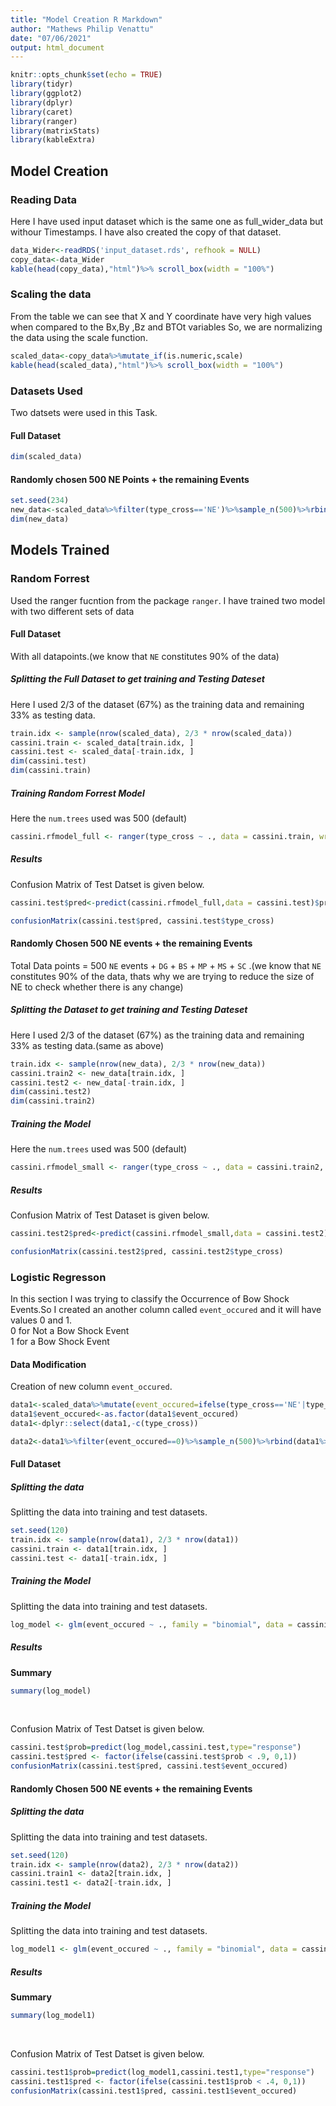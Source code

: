 ```yaml
---
title: "Model Creation R Markdown"
author: "Mathews Philip Venattu"
date: "07/06/2021"
output: html_document
---
```


```r
knitr::opts_chunk$set(echo = TRUE)
library(tidyr)
library(ggplot2)
library(dplyr)
library(caret)
library(ranger)
library(matrixStats)
library(kableExtra)
```

## Model Creation

### Reading Data
Here I have used input dataset which is the same one as full_wider_data but withour Timestamps. I have  also created the copy of that dataset.<br />

```r
data_Wider<-readRDS('input_dataset.rds', refhook = NULL)
copy_data<-data_Wider
kable(head(copy_data),"html")%>% scroll_box(width = "100%")
```

### Scaling the data

From the table we can see that X and Y coordinate have very high values when compared to the Bx,By ,Bz and BTOt  variables So, we are normalizing the data using the scale function.<br />

```r
scaled_data<-copy_data%>%mutate_if(is.numeric,scale)
kable(head(scaled_data),"html")%>% scroll_box(width = "100%")

```

### Datasets Used

Two datsets were used in this Task.<br />

#### Full Dataset

```r
dim(scaled_data)
```

#### Randomly chosen 500 NE Points + the remaining Events

```r
set.seed(234)
new_data<-scaled_data%>%filter(type_cross=='NE')%>%sample_n(500)%>%rbind(scaled_data%>%filter(type_cross!='NE'))
dim(new_data)
```


## Models Trained

### Random Forrest

Used the ranger fucntion from the package `ranger`. I have trained two model with two  different sets of data  <br />

#### Full Dataset

With all datapoints.(we know that `NE` constitutes 90% of the data)<br />

##### Splitting the Full Dataset to get training and Testing Dateset


Here I used 2/3 of the dataset (67%) as the training data and remaining 33% as testing data.<br />

```r
train.idx <- sample(nrow(scaled_data), 2/3 * nrow(scaled_data))
cassini.train <- scaled_data[train.idx, ]
cassini.test <- scaled_data[-train.idx, ]
dim(cassini.test)
dim(cassini.train)

```

##### Training Random Forrest Model


Here the `num.trees` used was 500 (default) <br />

```r
cassini.rfmodel_full <- ranger(type_cross ~ ., data = cassini.train, write.forest = TRUE)
```

##### Results


Confusion Matrix of Test Datset is given below. <br />

```r
cassini.test$pred<-predict(cassini.rfmodel_full,data = cassini.test)$predictions

confusionMatrix(cassini.test$pred, cassini.test$type_cross)

```


#### Randomly Chosen 500 NE events + the remaining Events

Total Data points  = 500 `NE` events + `DG` + `BS` + `MP` + `MS` + `SC` .(we know that `NE` constitutes 90% of the data, thats why we are trying to reduce the size of NE to check whether there is any change)<br />

##### Splitting the Dataset to get training and Testing Dateset


Here I used 2/3 of the dataset (67%) as the training data and remaining 33% as testing data.(same as above)<br />

```r
train.idx <- sample(nrow(new_data), 2/3 * nrow(new_data))
cassini.train2 <- new_data[train.idx, ]
cassini.test2 <- new_data[-train.idx, ]
dim(cassini.test2)
dim(cassini.train2)

```

##### Training the  Model


Here the `num.trees` used was 500 (default) <br />

```r
cassini.rfmodel_small <- ranger(type_cross ~ ., data = cassini.train2, write.forest = TRUE)
```

##### Results


Confusion Matrix of Test Dataset is given below. <br />

```r
cassini.test2$pred<-predict(cassini.rfmodel_small,data = cassini.test2)$predictions

confusionMatrix(cassini.test2$pred, cassini.test2$type_cross)

```



### Logistic Regresson

In this section I was trying to classify the Occurrence of Bow Shock Events.So I created an another column called `event_occured` and 
it will have values 0 and 1.<br/>
0 for Not a Bow Shock Event <br />
1 for a Bow Shock Event <br />


#### Data Modification

Creation of new column `event_occured`. <br />

```r
data1<-scaled_data%>%mutate(event_occured=ifelse(type_cross=='NE'|type_cross=='DG'|type_cross=='SC',0,1))
data1$event_occured<-as.factor(data1$event_occured)
data1<-dplyr::select(data1,-c(type_cross))

data2<-data1%>%filter(event_occured==0)%>%sample_n(500)%>%rbind(data1%>%filter(event_occured!=0))
```

#### Full Dataset

##### Splitting the data

Splitting the data into training and test datasets. <br />

```r
set.seed(120)
train.idx <- sample(nrow(data1), 2/3 * nrow(data1))
cassini.train <- data1[train.idx, ]
cassini.test <- data1[-train.idx, ]

```


##### Training the Model

Splitting the data into training and test datasets. <br />

```r
log_model <- glm(event_occured ~ ., family = "binomial", data = cassini.train)
```

##### Results

<b>Summary</b> <br />

```r
summary(log_model)
```
<br />

Confusion Matrix of Test Datset is given below. <br />

```r
cassini.test$prob=predict(log_model,cassini.test,type="response")
cassini.test$pred <- factor(ifelse(cassini.test$prob < .9, 0,1))
confusionMatrix(cassini.test$pred, cassini.test$event_occured)

```



#### Randomly Chosen 500 NE events + the remaining Events

##### Splitting the data

Splitting the data into training and test datasets. <br />

```r
set.seed(120)
train.idx <- sample(nrow(data2), 2/3 * nrow(data2))
cassini.train1 <- data2[train.idx, ]
cassini.test1 <- data2[-train.idx, ]

```


##### Training the Model

Splitting the data into training and test datasets. <br />

```r
log_model1 <- glm(event_occured ~ ., family = "binomial", data = cassini.train1)

```

##### Results

<b>Summary</b> <br />

```r
summary(log_model1)
```
<br />

Confusion Matrix of Test Datset is given below. <br />

```r
cassini.test1$prob=predict(log_model1,cassini.test1,type="response")
cassini.test1$pred <- factor(ifelse(cassini.test1$prob < .4, 0,1))
confusionMatrix(cassini.test1$pred, cassini.test1$event_occured)

```



